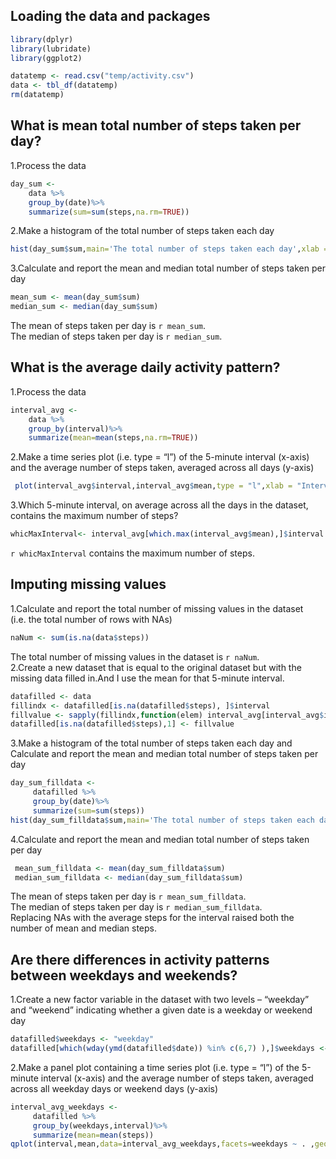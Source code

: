 ## Loading the data and packages
```r
library(dplyr)
library(lubridate)
library(ggplot2)

datatemp <- read.csv("temp/activity.csv")
data <- tbl_df(datatemp)
rm(datatemp)
```

## What is mean total number of steps taken per day?
1.Process the data
```r
day_sum <-
    data %>%
    group_by(date)%>%
    summarize(sum=sum(steps,na.rm=TRUE))
```
2.Make a histogram of the total number of steps taken each day
```r
hist(day_sum$sum,main='The total number of steps taken each day',xlab = "")
```

3.Calculate and report the mean and median total number of steps taken per day
```r
mean_sum <- mean(day_sum$sum)
median_sum <- median(day_sum$sum)
```
The mean of steps taken per day is  `r mean_sum`.  
The median of steps taken per day is `r median_sum`.

## What is the average daily activity pattern?
1.Process the data
```r
interval_avg <-
    data %>%
    group_by(interval)%>%
    summarize(mean=mean(steps,na.rm=TRUE))
```
2.Make a time series plot (i.e. type = "l") of the 5-minute interval (x-axis) and the average number of steps taken, averaged across all days (y-axis)
```r
 plot(interval_avg$interval,interval_avg$mean,type = "l",xlab = "Interval",ylab = "Average daily",main="The average daily activity pattern")
```

3.Which 5-minute interval, on average across all the days in the dataset, contains the maximum number of steps?
```r
whicMaxInterval<- interval_avg[which.max(interval_avg$mean),]$interval
```
`r whicMaxInterval` contains the maximum number of steps.

## Imputing missing values
1.Calculate and report the total number of missing values in the dataset (i.e. the total number of rows with NAs)
```r
naNum <- sum(is.na(data$steps))
```
The total number of missing values in the dataset is `r naNum`.  
2.Create a new dataset that is equal to the original dataset but with the missing data filled in.And I use the mean for that 5-minute interval.
```r
datafilled <- data
fillindx <- datafilled[is.na(datafilled$steps), ]$interval
fillvalue <- sapply(fillindx,function(elem) interval_avg[interval_avg$interval==elem,]$mean)
datafilled[is.na(datafilled$steps),1] <- fillvalue
```
3.Make a histogram of the total number of steps taken each day and Calculate and report the mean and median total number of steps taken per day
```r
day_sum_filldata <-
     datafilled %>%
     group_by(date)%>%
     summarize(sum=sum(steps))
hist(day_sum_filldata$sum,main='The total number of steps taken each day',xlab = "")
```

4.Calculate and report the mean and median total number of steps taken per day
```r
 mean_sum_filldata <- mean(day_sum_filldata$sum)
 median_sum_filldata <- median(day_sum_filldata$sum)
```
The mean of steps taken per day is  `r mean_sum_filldata`.  
The median of steps taken per day is `r median_sum_filldata`.  
Replacing NAs with the average steps for the interval raised both the number of mean and median steps.

## Are there differences in activity patterns between weekdays and weekends?
1.Create a new factor variable in the dataset with two levels -- "weekday" and "weekend" indicating whether a given date is a weekday or weekend day
```r
datafilled$weekdays <- "weekday"
datafilled[which(wday(ymd(datafilled$date)) %in% c(6,7) ),]$weekdays <- "weekend"
```
2.Make a panel plot containing a time series plot (i.e. type = "l") of the 5-minute interval (x-axis) and the average number of steps taken, averaged across all weekday days or weekend days (y-axis)
```r
interval_avg_weekdays <-
     datafilled %>%
     group_by(weekdays,interval)%>%
     summarize(mean=mean(steps))
qplot(interval,mean,data=interval_avg_weekdays,facets=weekdays ~ . ,geom="line")
```







